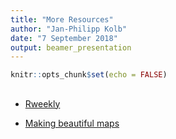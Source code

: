 ```yaml
---
title: "More Resources"
author: "Jan-Philipp Kolb"
date: "7 September 2018"
output: beamer_presentation
---
```


```r
knitr::opts_chunk$set(echo = FALSE)
```

## 

- [Rweekly](https://rweekly.org/page10/)

- [Making beautiful maps](http://www.tylermw.com/making-beautiful-maps/)